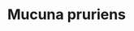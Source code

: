 ---
title: Mucuna pruriens
aka:
  - velvet bean
  - itching bean
  - cowhage
duration_chart_title: Oral Duration of Mucuna pruriens
duration_chart:
  total: 1–2 hours
  onset: 10–45 minutes
  coming_up: 45–75 minutes
  plateau: 1–3 hours
  coming_down: 1–2 hours
  after_effects: 1–2 hours
positive_effects: euphoria, stimulation, increased sociability
neutral_effects: decreased appetite, muscle tension
negative_effects: increased heart rate, anxiety, insomnia
dosage_table:
  title: Oral Dosage of Dried Mucuna pruriens Beans
  threshold: 500 mg
  light: 1 g
  common: 3 g
  strong: 6 g
  heavy: 12+ g
--- 